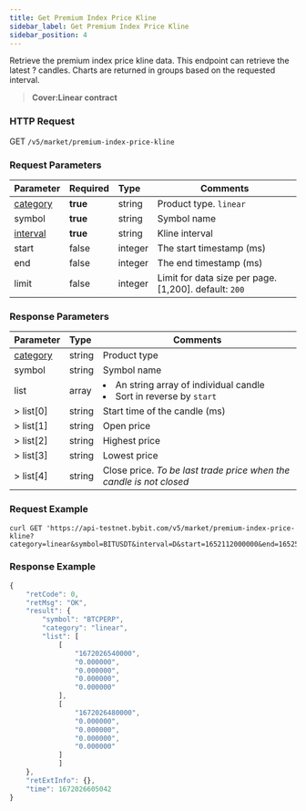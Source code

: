 ```yaml
---
title: Get Premium Index Price Kline
sidebar_label: Get Premium Index Price Kline
sidebar_position: 4
---
```


Retrieve the premium index price kline data. This endpoint can retrieve the latest ? candles. Charts are returned in groups based on the requested interval.
> **Cover:Linear contract**

### HTTP Request
GET `/v5/market/premium-index-price-kline`

### Request Parameters
| Parameter | Required | Type | Comments|
|:----- |:-------|:-----|------|
|[category](../enum#category) |<b>true</b> |string |Product type. `linear`|
|symbol |<b>true</b> |string |Symbol name|
|[interval](../enum#interval) |<b>true</b> |string |Kline interval |
|start |false |integer |The start timestamp (ms)|
|end |false |integer |The end timestamp (ms)|
|limit |false |integer |Limit for data size per page. [1,200]. default: `200`|

### Response Parameters
| Parameter | Type | Comments|
|:----- |:-----|----- |
|[category](../enum#category) |string |Product type |
|symbol |string |Symbol name |
|list |array |<li>An string array of individual candle</li><li>Sort in reverse by `start`</li>|
|> list[0] |string |Start time of the candle (ms) |
|> list[1] |string |Open price |
|> list[2] |string |Highest price |
|> list[3] |string |Lowest price |
|> list[4] |string |Close price. _To be last trade price when the candle is not closed_|

### Request Example

<Tabs>
<TabItem value="console" label="Console">

```http
curl GET 'https://api-testnet.bybit.com/v5/market/premium-index-price-kline?category=linear&symbol=BITUSDT&interval=D&start=1652112000000&end=1652544000000'
```

</TabItem>
</Tabs>

### Response Example

<Tabs>
<TabItem value="js linear" label="linear">

```javascript
{
    "retCode": 0,
    "retMsg": "OK",
    "result": {
        "symbol": "BTCPERP",
        "category": "linear",
        "list": [
            [
                "1672026540000",
                "0.000000",
                "0.000000",
                "0.000000",
                "0.000000"
            ],
            [
                "1672026480000",
                "0.000000",
                "0.000000",
                "0.000000",
                "0.000000"
            ]
            ]
    },
    "retExtInfo": {},
    "time": 1672026605042
}
```
</TabItem>
</Tabs>